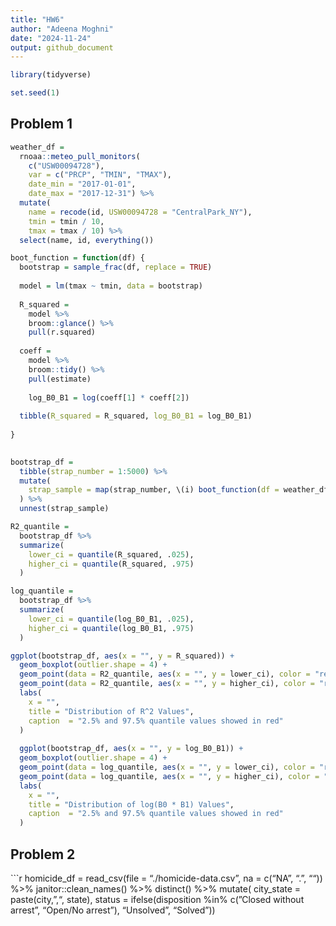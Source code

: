 ```yaml
---
title: "HW6"
author: "Adeena Moghni"
date: "2024-11-24"
output: github_document
---
```


```r
library(tidyverse)

set.seed(1)
```

## Problem 1

```r
weather_df = 
  rnoaa::meteo_pull_monitors(
    c("USW00094728"),
    var = c("PRCP", "TMIN", "TMAX"), 
    date_min = "2017-01-01",
    date_max = "2017-12-31") %>%
  mutate(
    name = recode(id, USW00094728 = "CentralPark_NY"),
    tmin = tmin / 10,
    tmax = tmax / 10) %>%
  select(name, id, everything())
```

```r
boot_function = function(df) {
  bootstrap = sample_frac(df, replace = TRUE)
  
  model = lm(tmax ~ tmin, data = bootstrap)
  
  R_squared = 
    model %>% 
    broom::glance() %>% 
    pull(r.squared)
  
  coeff = 
    model %>% 
    broom::tidy() %>% 
    pull(estimate)
  
    log_B0_B1 = log(coeff[1] * coeff[2])
  
  tibble(R_squared = R_squared, log_B0_B1 = log_B0_B1)
  
}
  
```

```r
bootstrap_df = 
  tibble(strap_number = 1:5000) %>% 
  mutate(
    strap_sample = map(strap_number, \(i) boot_function(df = weather_df))
  ) %>% 
  unnest(strap_sample)
```

```r
R2_quantile = 
  bootstrap_df %>% 
  summarize(
    lower_ci = quantile(R_squared, .025),
    higher_ci = quantile(R_squared, .975)
  )

log_quantile = 
  bootstrap_df %>% 
  summarize(
    lower_ci = quantile(log_B0_B1, .025),
    higher_ci = quantile(log_B0_B1, .975)
  )
```

```r
ggplot(bootstrap_df, aes(x = "", y = R_squared)) +
  geom_boxplot(outlier.shape = 4) +
  geom_point(data = R2_quantile, aes(x = "", y = lower_ci), color = "red") +
  geom_point(data = R2_quantile, aes(x = "", y = higher_ci), color = "red") +
  labs(
    x = "",
    title = "Distribution of R^2 Values",
    caption  = "2.5% and 97.5% quantile values showed in red"
  )
  
  ggplot(bootstrap_df, aes(x = "", y = log_B0_B1)) +
  geom_boxplot(outlier.shape = 4) +
  geom_point(data = log_quantile, aes(x = "", y = lower_ci), color = "red") +
  geom_point(data = log_quantile, aes(x = "", y = higher_ci), color = "red") +
  labs(
    x = "",
    title = "Distribution of log(B0 * B1) Values",
    caption  = "2.5% and 97.5% quantile values showed in red"
  )
```

## Problem 2

```r
homicide_df = 
  read_csv(file = "./homicide-data.csv", na = c("NA", ".", "")) %>%
  janitor::clean_names() %>% 
  distinct() %>% 
  mutate(
    city_state = paste(city, ",", state),
    status = ifelse(disposition %in% c("Closed without arrest", "Open/No arrest"), 
                    "Unsolved", "Solved")) 